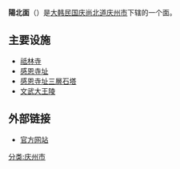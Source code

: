 {{Infobox Korean settlement
| title         = 陽北面 
| context       = 
| logo          = 
| logowidth     = 
|img           = 
|imgwidth      = 
|imgcaption    = 
| hangul        = 양북면 
| hanja         = 陽北面
| rr            = Yangbuk-myeon
| mr            = Yangbuk-myŏn
| area_km2      = 120.06
| areanote      = 
| elevation_m   = 
| elevationnote = 
| pop           = 4535
| popnote       =
| popyear       = 2008
| popden_km2    = 
| popdennote    = 
| gov           = [[庆州市|庆州市]]
| mayor         = 
| capital       = 
| divs          =
| region        = [[庆州市|庆州市]]
| dialect       = [[庆尚道方言|庆尚道方言]]
| map           = Gyeongju map-Yangbuk-myeon-01.png
| mapwidth      = 
| mapcaption    = 
| text          = 
}}
'''陽北面'''（{{kor|諺=양북면|漢=陽北面|羅=Yangbuk myeon|f=y}}）是[[大韩民国|大韩民国]][[庆尚北道|庆尚北道]][[庆州市|庆州市]]下辖的一个面。
==主要设施==
*[[祗林寺|祗林寺]]
*[[感恩寺址|感恩寺址]]
*[[感恩寺址三層石塔|感恩寺址三層石塔]]
*[[文武大王陵|文武大王陵]]
==外部链接==
*[https://web.archive.org/web/20150924024704/http://www.gyeongju.go.kr/village/open_content/yangbuk/main.jsp 官方网站]
{{庆州市行政区划}}
[[分类:庆州市|分类:庆州市]]